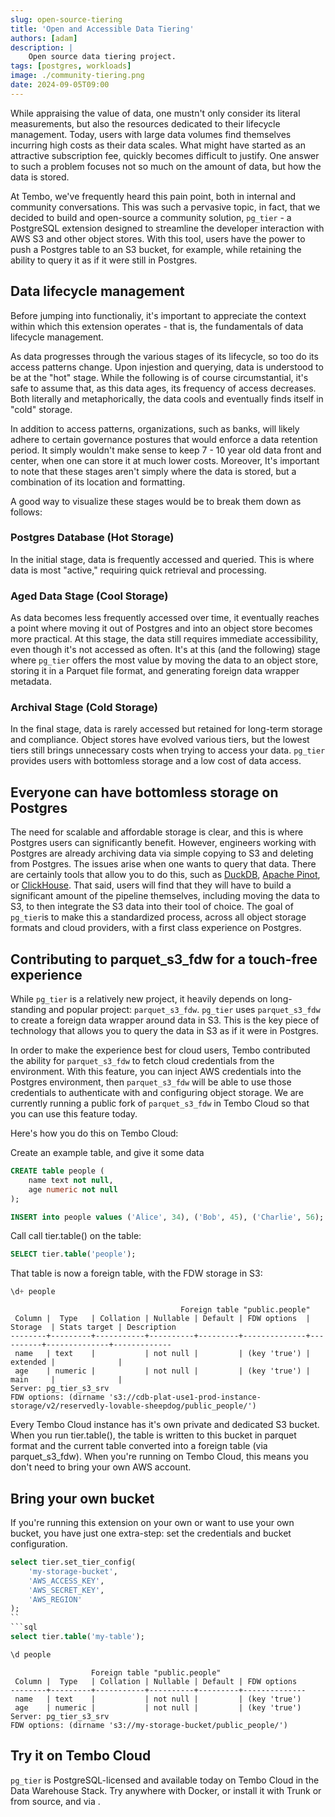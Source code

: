 ```yaml
---
slug: open-source-tiering
title: 'Open and Accessible Data Tiering'
authors: [adam]
description: |
	Open source data tiering project. 
tags: [postgres, workloads]
image: ./community-tiering.png 
date: 2024-09-05T09:00
---
```


While appraising the value of data, one mustn't only consider its literal measurements, but also the resources dedicated to their lifecycle management. Today, users with large data volumes find themselves incurring high costs as their data scales. What might have started as an attractive subscription fee, quickly becomes difficult to justify. One answer to such a problem focuses not so much on the amount of data, but how the data is stored.

At Tembo, we've frequently heard this pain point, both in internal and community conversations. This was such a pervasive topic, in fact, that we decided to build and open-source a community solution, `pg_tier` - a PostgreSQL extension designed to streamline the developer interaction with AWS S3 and other object stores.
With this tool, users have the power to push a Postgres table to an S3 bucket, for example, while retaining the ability to query it as if it were still in Postgres.

## Data lifecycle management

Before jumping into functionaliy, it's important to appreciate the context within which this extension operates - that is, the fundamentals of data lifecycle management.

As data progresses through the various stages of its lifecycle, so too do its access patterns change. Upon injestion and querying, data is understood to be at the "hot" stage. While the following is of course circumstantial, it's safe to assume that, as this data ages, its frequency of access decreases. Both literally and metaphorically, the data cools and eventually finds itself in "cold" storage.

In addition to access patterns, organizations, such as banks, will likely adhere to certain governance postures that would enforce a data retention period. It simply wouldn't make sense to keep 7 - 10 year old data front and center, when one can store it at much lower costs.
Moreover, It's important to note that these stages aren't simply where the data is stored, but a combination of its location and formatting.

A good way to visualize these stages would be to break them down as follows:

### Postgres Database (Hot Storage)

In the initial stage, data is frequently accessed and queried. This is where data is most "active," requiring quick retrieval and processing.

### Aged Data Stage (Cool Storage)

As data becomes less frequently accessed over time, it eventually reaches a point where moving it out of Postgres and into an object store becomes more practical. At this stage, the data still requires immediate accessibility, even though it's not accessed as often. It's at this (and the following) stage where `pg_tier` offers the most value by moving the data to an object store, storing it in a Parquet file format, and generating foreign data wrapper metadata.

### Archival Stage (Cold Storage)

In the final stage, data is rarely accessed but retained for long-term storage and compliance. Object stores have evolved various tiers, but the lowest tiers still brings unnecessary costs when trying to access your data. `pg_tier` provides users with bottomless storage and a low cost of data access.

## Everyone can have bottomless storage on Postgres

The need for scalable and affordable storage is clear, and this is where Postgres users can significantly benefit. However, engineers working with Postgres are already archiving data via simple copying to S3 and deleting from Postgres. The issues arise when one wants to query that data. There are certainly tools that allow you to do this, such as [DuckDB](https://duckdb.org/), [Apache Pinot](https://pinot.apache.org/), or [ClickHouse](https://clickhouse.com/). That said, users will find that they will have to build a significant amount of the pipeline themselves, including moving the data to S3, to then integrate the S3 data into their tool of choice. The goal of `pg_tier`is to make this a standardized process, across all object storage formats and cloud providers, with a first class experience on Postgres.

## Contributing to parquet_s3_fdw for a touch-free experience

While `pg_tier` is a relatively new project, it heavily depends on long-standing and popular project: `parquet_s3_fdw`. `pg_tier` uses `parquet_s3_fdw` to create a foreign data wrapper around data in S3. This is the key piece of technology that allows you to query the data in S3 as if it were in Postgres.

In order to make the experience best for cloud users, Tembo contributed the ability for `parquet_s3_fdw` to fetch cloud credentials from the environment. With this feature, you can inject AWS credentials into the Postgres environment, then `parquet_s3_fdw` will be able to use those credentials to authenticate with and configuring object storage. We are currently running a public fork of `parquet_s3_fdw` in Tembo Cloud so that you can use this feature today.

Here's how you do this on Tembo Cloud:

Create an example table, and give it some data

```sql
CREATE table people (
    name text not null,
    age numeric not null
);
```
```sql
INSERT into people values ('Alice', 34), ('Bob', 45), ('Charlie', 56);
```

Call call tier.table() on the table:

```sql
SELECT tier.table('people');
```

That table is now a foreign table, with the FDW storage in S3:

```sql
\d+ people
```
```text
                                      Foreign table "public.people"
 Column |  Type   | Collation | Nullable | Default | FDW options  | Storage  | Stats target | Description
--------+---------+-----------+----------+---------+--------------+----------+--------------+-------------
 name   | text    |           | not null |         | (key 'true') | extended |              |
 age    | numeric |           | not null |         | (key 'true') | main     |              |
Server: pg_tier_s3_srv
FDW options: (dirname 's3://cdb-plat-use1-prod-instance-storage/v2/reservedly-lovable-sheepdog/public_people/')
```

Every Tembo Cloud instance has it's own private and dedicated S3 bucket.
When you run tier.table(), the table is written to this bucket in parquet format and the current table converted into a foreign table (via parquet_s3_fdw).
When you're running on Tembo Cloud, this means you don't need to bring your own AWS account.

## Bring your own bucket

If you're running this extension on your own or want to use your own bucket, you have just one extra-step: set the credentials and bucket configuration.

```sql
select tier.set_tier_config(
	'my-storage-bucket',
	'AWS_ACCESS_KEY', 
	'AWS_SECRET_KEY',
	'AWS_REGION'
);
``
```sql
select tier.table('my-table');
```

```sql
\d people
```
```text
                  Foreign table "public.people"
 Column |  Type   | Collation | Nullable | Default | FDW options
--------+---------+-----------+----------+---------+--------------
 name   | text    |           | not null |         | (key 'true')
 age    | numeric |           | not null |         | (key 'true')
Server: pg_tier_s3_srv
FDW options: (dirname 's3://my-storage-bucket/public_people/')
```

## Try it on Tembo Cloud

`pg_tier` is PostgreSQL-licensed and available today on Tembo Cloud in the Data Warehouse Stack. Try anywhere with Docker, or install it with Trunk or from source, and via .
